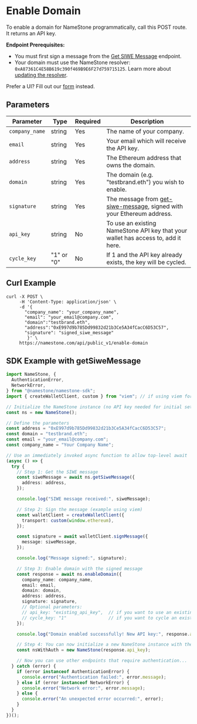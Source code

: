 # Enable Domain

To enable a domain for NameStone programmatically, call this POST route. It returns an API key.

**Endpoint Prerequisites:**

- You must first sign a message from the [Get SIWE Message](./get-siwe-message) endpoint.
- Your domain must use the NameStone resolver: `0xA87361C4E58B619c390f469B9E6F27d759715125`. Learn more about [updating the resolver](https://support.ens.domains/en/articles/8845494-how-to-update-the-resolver-record).

Prefer a UI? Fill out our [form](https://namestone.com/try-namestone) instead.

## Parameters

| Parameter      | Type       | Required | Description                                                                                 |
| -------------- | ---------- | -------- | ------------------------------------------------------------------------------------------- |
| `company_name` | string     | Yes      | The name of your company.                                                                   |
| `email`        | string     | Yes      | Your email which will receive the API key.                                                  |
| `address`      | string     | Yes      | The Ethereum address that owns the domain.                                                  |
| `domain`       | string     | Yes      | The domain (e.g. "testbrand.eth") you wish to enable.                                       |
| `signature`    | string     | Yes      | The message from [get-siwe-message](./get-siwe-message), signed with your Ethereum address. |
| `api_key`      | string     | No       | To use an existing NameStone API key that your wallet has access to, add it here.           |
| `cycle_key`    | "1" or "0" | No       | If 1 and the API key already exists, the key will be cycled.                                |

## Curl Example

```
curl -X POST \
     -H 'Content-Type: application/json' \
     -d '{
       "company_name": "your_company_name",
       "email": "your_email@company.com",
       "domain":"testbrand.eth",
       "address":"0xE997d9b785Dd99832d21b3Ce5A34fCacC6D53C57",
       "signature": "signed_siwe_message"
        }' \
     https://namestone.com/api/public_v1/enable-domain
```

## SDK Example with getSiweMessage

```typescript
import NameStone, {
  AuthenticationError,
  NetworkError,
} from "@namestone/namestone-sdk";
import { createWalletClient, custom } from "viem"; // if using viem for signing

// Initialize the NameStone instance (no API key needed for initial setup)
const ns = new NameStone();

// Define the parameters
const address = "0xE997d9b785Dd99832d21b3Ce5A34fCacC6D53C57";
const domain = "testbrand.eth";
const email = "your_email@company.com";
const company_name = "Your Company Name";

// Use an immediately invoked async function to allow top-level await
(async () => {
  try {
    // Step 1: Get the SIWE message
    const siweMessage = await ns.getSiweMessage({
      address: address,
    });

    console.log("SIWE message received:", siweMessage);

    // Step 2: Sign the message (example using viem)
    const walletClient = createWalletClient({
      transport: custom(window.ethereum),
    });

    const signature = await walletClient.signMessage({
      message: siweMessage,
    });

    console.log("Message signed:", signature);

    // Step 3: Enable domain with the signed message
    const response = await ns.enableDomain({
      company_name: company_name,
      email: email,
      domain: domain,
      address: address,
      signature: signature,
      // Optional parameters:
      // api_key: "existing_api_key",  // if you want to use an existing key
      // cycle_key: "1"                // if you want to cycle an existing key
    });

    console.log("Domain enabled successfully! New API key:", response.api_key);

    // Step 4: You can now initialize a new NameStone instance with the API key
    const nsWithAuth = new NameStone(response.api_key);

    // Now you can use other endpoints that require authentication...
  } catch (error) {
    if (error instanceof AuthenticationError) {
      console.error("Authentication failed:", error.message);
    } else if (error instanceof NetworkError) {
      console.error("Network error:", error.message);
    } else {
      console.error("An unexpected error occurred:", error);
    }
  }
})();
```
